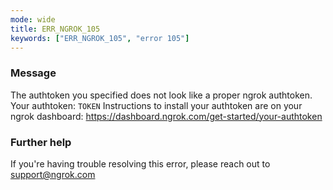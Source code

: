 ```yaml
---
mode: wide
title: ERR_NGROK_105
keywords: ["ERR_NGROK_105", "error 105"]
---
```


### Message

The authtoken you specified does not look like a proper ngrok authtoken.
Your authtoken: `TOKEN`
Instructions to install your authtoken are on your ngrok dashboard:
https://dashboard.ngrok.com/get-started/your-authtoken

### Further help

If you're having trouble resolving this error, please reach out to [support@ngrok.com](mailto:support@ngrok.com?subject=Help%20with%20ERR_NGROK_105)
